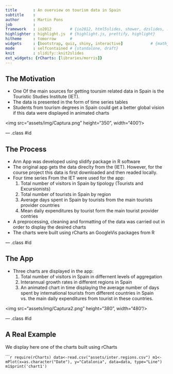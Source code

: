 ```yaml
---
title       : An overview on tourism data in Spain
subtitle    : 
author      : Martin Pons
job         : 
framework   : io2012        # {io2012, html5slides, shower, dzslides, ...}
highlighter : highlight.js  # {highlight.js, prettify, highlight}
hitheme     : tomorrow      # 
widgets     : [bootstrap, quiz, shiny, interactive]            # {mathjax, quiz, bootstrap, shiny, interactive}
mode        : selfcontained # {standalone, draft}
knit        : slidify::knit2slides
ext_widgets: {rCharts: [libraries/morris]}
---
```


## The Motivation

- One Of the main sources for getting toursim related data in Spain is the Touristic Studies Institute (IET).
- The data is presented in the form of time series tables
- Students from tourism degrees in Spain could get a better global vision if this data were displayed in animated charts

<img src="assets/img/Captura.png" height="350", width="400"/>

--- .class #id 

## The Process

- Ann App was developed using slidify package in R software
- The original app gets the data direclty from the (IET). However, for the course project this data is first downloaded and then readed locally.
- Four time series From the IET were used for the app:
  1. Total number of visitors in Spain by tipology (Tourists and Excursionists)
  2. Total number of tourists in Spain by region
  3. Average days spent in Spain by tourists from the main tourists provider countries
  4. Mean daily expenditures by tourist form the main tourist provider contries
- A preprocessing, cleaning and formatting of the data was carried out in order to display the desired charts
- The charts were built using rCharts an GoogleVis packages from R

--- .class #id 

## The App

- Three charts are displayed in the app:
  1. Total number of visitors in Spain in differnent levels of aggregation
  2. Interannual growth rates in different regions in Spain
  3. An animated chart in time displaying the average number of days spent by international tourists from different countries in Spain vs. the main daily expenditures from tourist in these countries.
  
  
<img src="assets/img/Captura2.png" height="380", width="480"/>

--- .class #id 

## A Real Example

We display here one of the charts built using rCharts

``````r
require(rCharts)
data<-read.csv("assets/inter.regions.csv")
m1<-mPlot(x=as.character("Date"), y="Catalonia", data=data, type="Line")
m1$print('chart1')
```
